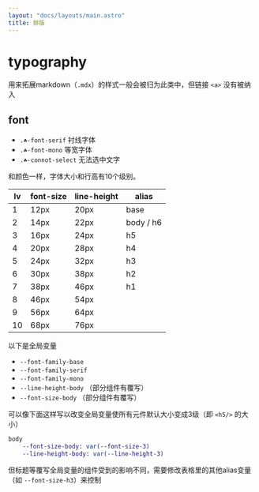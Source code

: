 ```yaml
---
layout: "docs/layouts/main.astro"
title: 排版
---
```



# typography

用来拓展markdown（`.mdx`）的样式一般会被归为此类中，但链接 `<a>` 没有被纳入

## font

- `.☘-font-serif` 衬线字体
- `.☘-font-mono` 等宽字体
- `.☘-connot-select` 无法选中文字

和颜色一样，字体大小和行高有10个级别。

| lv | font-size | line-height |   alias   |
| -- | --------- | ----------- | --------- |
|  1 |      12px |        20px | base      |
|  2 |      14px |        22px | body / h6 |
|  3 |      16px |        24px |        h5 |
|  4 |      20px |        28px |        h4 |
|  5 |      24px |        32px |        h3 |
|  6 |      30px |        38px |        h2 |
|  7 |      38px |        46px |        h1 |
|  8 |      46px |        54px |           |
|  9 |      56px |        64px |           |
| 10 |      68px |        76px |           |

以下是全局变量

- `--font-family-base`
- `--font-family-serif`
- `--font-family-mono`
- `--line-height-body` （部分组件有覆写）
- `--font-size-body` （部分组件有覆写）

可以像下面这样写以改变全局变量使所有元件默认大小变成3级（即 `<h5/>` 的大小）

```sass
body
    --font-size-body: var(--font-size-3)
    --line-height-body: var(--line-height-3)
```

但标题等覆写全局变量的组件受到的影响不同，需要修改表格里的其他alias变量（如 `--font-size-h3`）来控制
